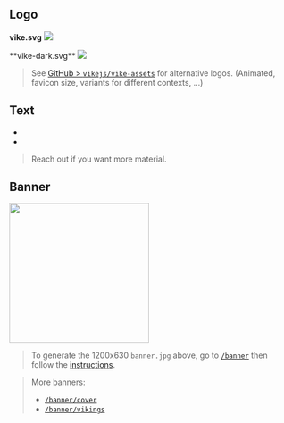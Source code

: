 

## Logo

<div style={{position: 'relative', marginBottom: 30}}>

  **vike.svg**
  <img src={vikeLogo} height={48} />

  <div style={{
      position: 'absolute',
      right: 0,
      top: -16,
      width: '60%',
      height: 'calc(100% + 37px)',
      paddingLeft: 'calc(50% - 200px)',
      color: 'white',
      background: 'black',
      float: 'right'
    }}
  >
    **vike-dark.svg**
    <img src={vikeDarkLogo} height={48} />
  </div>

</div>

> See [GitHub > `vikejs/vike-assets`](https://github.com/vikejs/vike-assets) for alternative logos. (Animated, favicon size, variants for different contexts, ...)


## Text

- <Link href="/" />
- <Link href="/why" />

> Reach out if you want more material.


## Banner

<img src="/banner.jpg" height="250" />

> To generate the 1200x630 `banner.jpg` above, go to <a href="/banner" rel="external">`/banner`</a> then follow the [instructions](https://gist.github.com/brillout/e7d0a5585471c4ea40d43d2caaadafad).

> More banners:
> - <a href="/banner/cover" rel="external">`/banner/cover`</a>
> - <a href="/banner/vikings" rel="external">`/banner/vikings`</a>
